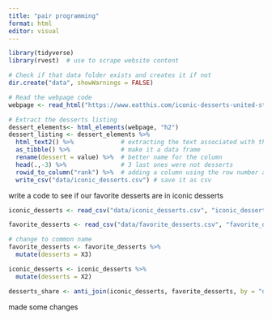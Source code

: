 ```yaml
---
title: "pair programming"
format: html
editor: visual
---
```


```r
library(tidyverse)
library(rvest)  # use to scrape website content

# Check if that data folder exists and creates it if not
dir.create("data", showWarnings = FALSE)

# Read the webpage code
webpage <- read_html("https://www.eatthis.com/iconic-desserts-united-states/")

# Extract the desserts listing
dessert_elements<- html_elements(webpage, "h2")
dessert_listing <- dessert_elements %>% 
  html_text2() %>%             # extracting the text associated with this type of elements of the webpage
  as_tibble() %>%              # make it a data frame
  rename(dessert = value) %>%  # better name for the column
  head(.,-3) %>%               # 3 last ones were not desserts 
  rowid_to_column("rank") %>%  # adding a column using the row number as proxy for the rank
  write_csv("data/iconic_desserts.csv") # save it as csv
```

write a code to see if our favorite desserts are in iconic desserts

```r
iconic_desserts <- read_csv("data/iconic_desserts.csv", "iconic_desserts")

favorite_desserts <- read_csv("data/favorite_desserts.csv", "favorite_desserts")

# change to common name
favorite_desserts <- favorite_desserts %>% 
  mutate(desserts = X3)

iconic_desserts <- iconic_desserts %>% 
  mutate(desserts = X2)

desserts_share <- anti_join(iconic_desserts, favorite_desserts, by = "desserts")
```

made some changes
